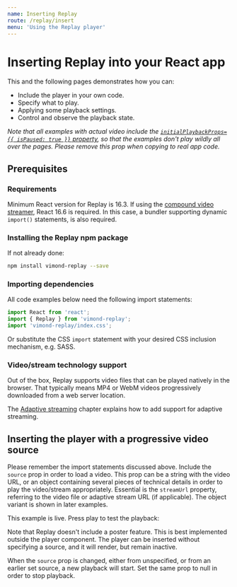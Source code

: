 ```yaml
---
name: Inserting Replay
route: /replay/insert
menu: 'Using the Replay player'
---
```



# Inserting Replay into your React app

This and the following pages demonstrates how you can:

* Include the player in your own code.
* Specify what to play.
* Applying some playback settings.
* Control and observe the playback state.

*Note that all examples with actual video include the [`initialPlaybackProps={{ isPaused: true }}` property](/replay/api#initialplaybackprops-initialplaybackprops), so that the examples don't play wildly all over the pages. Please remove this prop when copying to real app code.*

## Prerequisites

### Requirements

Minimum React version for Replay is 16.3. If using the [compound video streamer](/advanced-playback/adaptive-streaming#enabling-playback-for-multiple-streaming-technologies-based-on-stream-technology-resolution), React 16.6 is required. In this case, a bundler supporting dynamic `import()` statements, is also required.

### Installing the Replay npm package

If not already done:

```sh
npm install vimond-replay --save
```

### Importing dependencies

All code examples below need the following import statements:

```javascript
import React from 'react';
import { Replay } from 'vimond-replay';
import 'vimond-replay/index.css';
```

Or substitute the CSS `import` statement with your desired CSS inclusion mechanism, e.g. SASS.

### Video/stream technology support

Out of the box, Replay supports video files that can be played natively in the browser. That typically means MP4 or WebM videos progressively downloaded from a web server location.

The [Adaptive streaming](/advanced-playback/adaptive-streaming) chapter explains how to add support for adaptive streaming.

## Inserting the player with a progressive video source

Please remember the import statements discussed above. Include the `source` prop in order to load a video. This prop can be a string with the video URL, or an object containing several pieces of technical details in order to play the video/stream appropriately. Essential is the `streamUrl` property, referring to the video file or adaptive stream URL (if applicable). The object variant is shown in later examples.

This example is live. Press play to test the playback:

<Playground>
  <Replay
    source="public/example-media/progressive.mp4"
    initialPlaybackProps={{ isPaused: true }}
  />
</Playground>

Note that Replay doesn't include a poster feature. This is best implemented outside the player component. The player can be inserted without specifying a source, and it will render, but remain inactive.

When the `source` prop is changed, either from unspecified, or from an earlier set source, a new playback will start. Set the same prop to null in order to stop playback.
